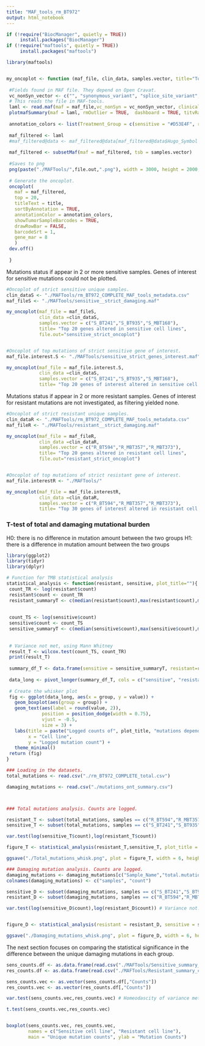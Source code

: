 ---
title: "MAF_tools_rm_BT972"
output: html_notebook
---


```{r}
if (!require("BiocManager", quietly = TRUE))
     install.packages("BiocManager")
if (!require("maftools", quietly = TRUE))
     install.packages("maftools")
```

```{r}
library(maftools)


my_oncoplot <- function (maf_file, clin_data, samples.vector, title="Top 30 genes altered", file.out="plot_name"){
 
 #Fields found in MAF file. They depend on Open Cravat. 
 vc_nonSyn_vector <- c("", "synonymous_variant", "splice_site_variant", "2kb_downstream_variant", "frameshift_truncation", "frameshift_elongation", "inframe_insertion", "miRNA", "misc_RNA", "polymorphic_pseudogene", "3_prime_UTR_variant", "stop_gained", "inframe_deletion", "snRNA", "2kb_upstream_variant", "missense_variant", "NSD_transcript", "IG_V_gene", "rRNA", "5_prime_UTR_variant", "start_lost", "stop_lost", "stop_retained_variant", "processed_transcript", "sRNA", "NMD_transcript_variant", "TR_C_gene", "lnc_RNA", "snoRNA", "intron_variant")
 # This reads the file in MAF-tools.
 laml <- read.maf(maf = maf_file,vc_nonSyn = vc_nonSyn_vector, clinicalData = clin_data)
 plotmafSummary(maf = laml, rmOutlier = TRUE,  dashboard = TRUE, titvRaw = FALSE)
 
 annotation_colors <- list(Treatment_Group = c(sensitive = "#D53E4F", resistant = "#F46D43"))
 
 maf_filtered <- laml
 #maf_filtered@data <- maf_filtered@data[maf_filtered@data$Hugo_Symbol != "Unknown", ]
 
 maf_filtered <- subsetMaf(maf = maf_filtered, tsb = samples.vector)
 
 #Saves to png
 png(paste("./MAFTools/",file.out,".png"), width = 3000, height = 2000, res = 300)
 
 # Generate the oncoplot.
 oncoplot(
   maf = maf_filtered,
   top = 20,
   titleText = title,
   sortByAnnotation = TRUE,
   annotationColor = annotation_colors,
   showTumorSampleBarcodes = TRUE,
   drawRowBar = FALSE,
   barcodeSrt = 1,
   gene_mar = 8
   )
 dev.off()
 
 }

```


Mutations status if appear in 2 or more sensitive samples. Genes of interest for sensitive mutations could not be plotted.

```{r, width=4, height=10}
#Oncoplot of strict sensitive unique samples. 
clin_dataS <- "./MAFTools/rm_BT972_COMPLETE_MAF_tools_metadata.csv"
maf_fileS <- "./MAFTools/sensitive__strict_damaging.maf"

my_oncoplot(maf_file = maf_fileS, 
            clin_data =clin_dataS, 
            samples.vector = c("S_BT241","S_BT935","S_MBT168"),
            title= "Top 20 genes altered in sensitive cell lines",
            file.out="sensitive_strict_oncoplot")


#Oncoplot of top mutations of strict sensitive gene of interest. 
maf_file.interest.S <- "./MAFTools/sensitive_strict_genes_interest.maf"

my_oncoplot(maf_file = maf_file.interest.S, 
            clin_data =clin_dataS, 
            samples.vector = c("S_BT241","S_BT935","S_MBT168"),
            title= "Top 20 genes of interest altered in sensitive cell lines")
```


Mutations status if appear in 2 or more resistant samples. Genes of interest for resistant mutations are not investigated, as filtering yielded none.
```{r, width=4, height=10}
#Oncoplot of strict resistant unique samples.
clin_dataR <- "./MAFTools/rm_BT972_COMPLETE_MAF_tools_metadata.csv"
maf_fileR <- "./MAFTools/resistant__strict_damaging.maf"

my_oncoplot(maf_file = maf_fileR, 
            clin_data =clin_dataR, 
            samples.vector = c("R_BT594","R_MBT357","R_MBT373"), 
            title= "Top 20 genes altered in resistant cell lines",
            file.out="resistant_strict_oncoplot")


#Oncoplot of top mutations of strict resistant gene of interest. 
maf_file.interestR <- "./MAFTools/"

my_oncoplot(maf_file = maf_file.interestR, 
            clin_data =clin_dataR, 
            samples.vector = c("R_BT594","R_MBT357","R_MBT373"),  
            title= "Top 30 genes of interest altered in resistant cell lines")


```



### T-test of total and damaging mutational burden 

H0: there is no difference in mutation amount between the two groups
H1: there is a difference in mutation amount between the two groups

```{r}
library(ggplot2)
library(tidyr)
library(dplyr)

# Function for TMB statistical analysis
statistical_analysis <- function(resistant, sensitive, plot_title=""){
 count_TR <- log(resistant$count)
 resistant$count <- count_TR
 resistant_summaryT <- c(median(resistant$count),max(resistant$count),min(resistant$count)) 
 
 
 count_TS <- log(sensitive$count)
 sensitive$count <- count_TS
 sensitive_summaryT <- c(median(sensitive$count),max(sensitive$count),min(sensitive$count)) 
 
 
 # Variance not met, using Mann Whitney
 result_T <- wilcox.test(count_TS, count_TR)
 print(result_T)
 
 summary_df_T <- data.frame(sensitive = sensitive_summaryT, resistant=resistant_summaryT , row.names = c("median", "max","min"))
 
 data_long <- pivot_longer(summary_df_T, cols = c("sensitive", "resistant"), names_to = "group", values_to = "value")
 
 # Create the whisker plot
 fig <- ggplot(data_long, aes(x = group, y = value)) +
   geom_boxplot(aes(group = group)) +
   geom_text(aes(label = round(value, 2)), 
             position = position_dodge(width = 0.75), 
             vjust = -0.5, 
             size = 3) +
   labs(title = paste("Logged counts of", plot_title, "mutations depending on cell line"),
        x = "Cell line",
        y = "Logged mutation count") +
   theme_minimal()
 return (fig)
}
```


```{r}

### Loading in the datasets.
total_mutations <- read.csv("./rm_BT972_COMPLETE_total.csv")

damaging_mutations <- read.csv("./mutations_ont_summary.csv")



### Total mutations analysis. Counts are logged.

resistant_T <- subset(total_mutations, samples == c("R_BT594","R_MBT357", "R_MBT373"))
sensitive_T <- subset(total_mutations, samples == c("S_BT241","S_BT935", "S_MBT168"))

var.test(log(sensitive_T$count),log(resistant_T$count)) 

figure_T <- statistical_analysis(resistant_T,sensitive_T, plot_title = "total")

ggsave("./Total_mutations_whisk.png", plot = figure_T, width = 6, height = 4)
```


```{r}
### Damaging mutation analysis. Counts are logged.
damaging_mutations <- damaging_mutations[c("Sample_Name","total.mutations")]
colnames(damaging_mutations) <- c("samples", "count")

sensitive_D <- subset(damaging_mutations, samples == c("S_BT241","S_BT935", "S_MBT168"))
resistant_D <- subset(damaging_mutations, samples == c("R_BT594","R_MBT357", "R_MBT373"))

var.test(log(sensitive_D$count),log(resistant_D$count)) # Variance not. Using Wilcox test. 


figure_D <- statistical_analysis(resistant = resistant_D, sensitive = sensitive_D, plot_title = "damaging")

ggsave("./Damaging_mutations_whisk.png", plot = figure_D, width = 6, height = 4)
```



The next section focuses on comparing the statistical significance in the difference between the unique damaging mutations in each group. 
```{r}
sens_counts.df <- as.data.frame(read.csv("./MAFTools/Sensitive_summary_count.csv"))
res_counts.df <- as.data.frame(read.csv("./MAFTools/Resistant_summary_count.csv"))

sens_counts.vec <- as.vector(sens_counts.df[,"Counts"])
res_counts.vec <- as.vector(res_counts.df[,"Counts"])

var.test(sens_counts.vec,res_counts.vec) # Homeodascity of variance met.

t.test(sens_counts.vec,res_counts.vec)


boxplot(sens_counts.vec, res_counts.vec, 
        names = c("Sensitive cell line", "Resistant cell line"), 
        main = "Unique mutation counts", ylab = "Mutation Counts")

```



